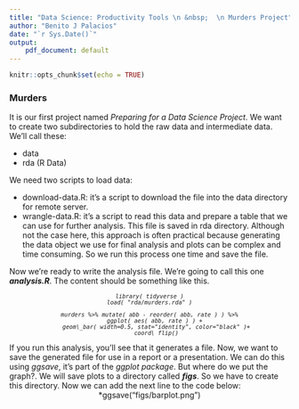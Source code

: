 ```yaml
---
title: "Data Science: Productivity Tools \n &nbsp;  \n Murders Project"
author: "Benito J Palacios"
date: "`r Sys.Date()`"
output: 
    pdf_document: default
---
```


```r
knitr::opts_chunk$set(echo = TRUE)
```

### Murders

It is our first project named *Preparing for a Data Science Project*. We want to create two subdirectories to hold the raw data and intermediate data. We'll call these:

-   data
-   rda (R Data)

We need two scripts to load data:

-   download-data.R: it's a script to download the file into the data directory for remote server.
-   wrangle-data.R: it's a script to read this data and prepare a table that we can use for further analysis. This file is saved in rda directory. Although not the case here, this approach is often practical because generating the data object we use for final analysis and plots can be complex and time consuming. So we run this process one time and save the file.

Now we're ready to write the analysis file. We're going to call this one ***analysis.R***. The content should be something like this.

::: {style="font-style: italic; font-size: 9pt; text-align: center;"}
``` {style="margin-left: 10pt"}
library( tidyverse )
load( "rda/murders.rda" )

murders %>% mutate( abb - reorder( abb, rate ) ) %>%
    ggplot( aes( abb, rate ) ) + 
    geom\_bar( width=0.5, stat="identity", color="black" )+
    coord\_flip()
```
:::
If you run this analysis, you'll see that it generates a file. Now, we want to save the generated file for use in a report or a presentation. We can do this using *ggsave*, it's part of the *ggplot package*. But where do we put the graph?. We will save plots to a directory called ***figs***. So we have to create this directory.
Now we can add the next line to the code below:
<center>*ggsave("figs/barplot.png")</center>

